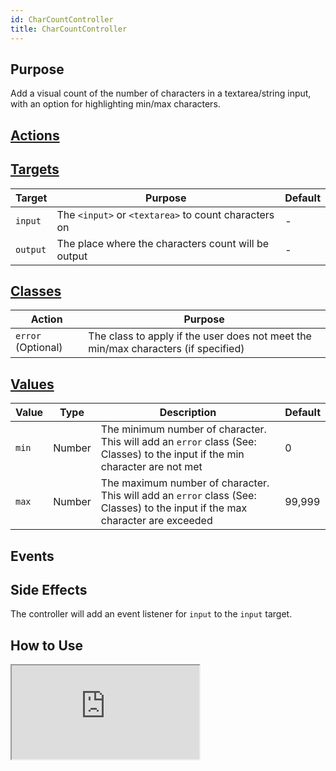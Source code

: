 ```yaml
---
id: CharCountController
title: CharCountController
---
```





## Purpose

Add a visual count of the number of characters in a textarea/string input, with an option for highlighting min/max characters.


## [Actions](https://stimulus.hotwire.dev/reference/actions)
<NoActions/>

## [Targets](https://stimulus.hotwire.dev/reference/targets)

| Target   | Purpose                                              | Default |
|----------|------------------------------------------------------|---------|
| `input`  | The `<input>` or `<textarea>` to count characters on | -       |
| `output` | The place where the characters count will be output  | -       |

## [Classes](https://stimulus.hotwire.dev/reference/classes)

| Action             | Purpose                                                                            |
|--------------------|------------------------------------------------------------------------------------|
| `error` (Optional) | The class to apply if the user does not meet the min/max characters (if specified) |

## [Values](https://stimulus.hotwire.dev/reference/values)

| Value | Type   | Description                                                                                                                   | Default |
|-------|--------|-------------------------------------------------------------------------------------------------------------------------------|---------|
| `min` | Number | The minimum number of character. This will add an `error` class (See: Classes) to the input if the min character are not met  | 0       |
| `max` | Number | The maximum number of character. This will add an `error` class (See: Classes) to the input if the max character are exceeded | 99,999  |

## Events
<NoEvents/>

## Side Effects

The controller will add an event listener for `input` to the `input` target.



## How to Use

<iframe
  src="https:///stimulus-library.netlify.app/controllers/char_count_controller.html"
  style={{width: "100%", height: "500px", border: "0", borderRadius: "4px", overflow: "hidden"}}
  sandbox="allow-forms allow-modals allow-popups allow-presentation allow-same-origin allow-scripts"
/>
